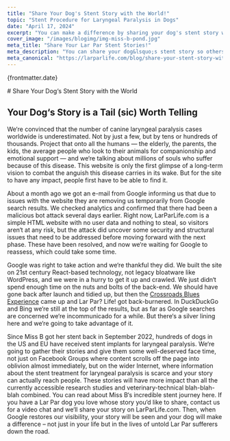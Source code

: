 ```yaml
---
title: "Share Your Dog's Stent Story with the World!"
topic: "Stent Procedure for Laryngeal Paralysis in Dogs"
date: "April 17, 2024"
excerpt: "You can make a difference by sharing your dog's stent story with others."
cover_image: "/images/blogimg/img-miss-b-pond.jpg"
meta_title: "Share Your Lar Par Stent Stories!"
meta_description: "You can share your dog&lsquo;s stent story so others can benefit from your laryngeal paralysis experience!" 
meta_canonical: "https://larparlife.com/blog/share-your-stent-story-with-the-world"
---
```


<div className='post-head'>
  <p className='post-date'>{frontmatter.date}</p>
  # Share Your Dog&lsquo;s Stent Story with the World
</div>

<HeroImage src='/images/blogimg/img-miss-b-pond.jpg'  alt="Lar Par Stent Stories"/>

## Your Dog&lsquo;s Story is a Tail (sic) Worth Telling
We&lsquo;re convinced that the number of canine laryngeal paralysis cases worldwide is underestimated. Not by just a few, but by tens or hundreds of thousands. Project that onto all the humans &mdash; the elderly, the parents, the kids, the average people who look to their animals for companionship and emotional support &mdash; and we&lsquo;re talking about millions of souls who suffer because of this disease. This website is only the first glimpse of a long-term vision to combat the anguish this disease carries in its wake. But for the site to have any impact, people first have to be able to find it.

About a month ago we got an e-mail from Google informing us that due to issues with the website they are removing us temporarily from Google search results. We checked analytics and confirmed that there had been a malicious bot attack several days earlier. Right now, LarParLife.com is a simple HTML website with no user data and nothing to steal, so visitors aren&lsquo;t at any risk, but the attack did uncover some security and structural issues that need to be addressed before moving forward with the next phase. These have been resolved, and now we&lsquo;re waiting for Google to reassess, which could take some time.  

Google was right to take action and we&lsquo;re thankful they did. We built the site on 21st century React-based technology, not legacy bloatware like WordPress, and we were in a hurry to get it up and crawled. We just didn&lsquo;t spend enough time on the nuts and bolts of the back-end. We should have gone back after launch and tidied up, but then the <a href="https://crossroadsbluesexperience.com" className="link-dark" target="_blank" rel="noreferrer noopener">Crossroads Blues Experience</a> came up and Lar Par? Life! got back-burnered. In DuckDuckGo and Bing we&lsquo;re still at the top of the results, but as far as Google searches are concerned we&lsquo;re incommunicado for a while. But there&lsquo;s a silver lining here and we&lsquo;re going to take advantage of it. 

Since Miss B got her stent back in September 2022, hundreds of dogs in the US and EU have received stent implants for laryngeal paralysis. We&lsquo;re going to gather their stories and give them some well-deserved face time, not just on Facebook Groups where content scrolls off the page into oblivion almost immediately, but on the wider Internet, where information about the stent treatment for laryngeal paralysis is scarce and your story can actually reach people. These stories will have more impact than all the currently accessible research studies and veterinary-technical blah-blah-blah combined. You can read about Miss B&lsquo;s incredible stent journey <Link href='#' className='link-dark'>here</Link>. If you have a Lar Par dog you love whose story you&lsquo;d like to share, contact us for a video chat and we&lsquo;ll share your story on LarParLife.com. Then, when Google restores our visibility, your story will be seen and your dog will make a difference – not just in your life but in the lives of untold Lar Par  sufferers down the road.